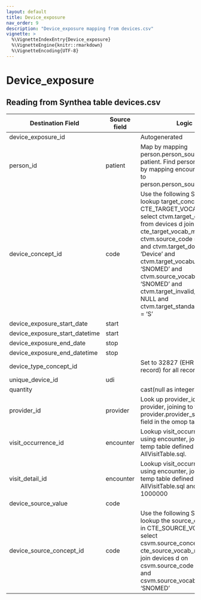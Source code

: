 ```yaml
---
layout: default
title: Device_exposure
nav_order: 9
description: "Device_exposure mapping from devices.csv"
vignette: >
  %\VignetteIndexEntry{Device_exposure}
  %\VignetteEngine{knitr::rmarkdown}
  %\VignetteEncoding{UTF-8}
---
```


# Device_exposure

## Reading from Synthea table devices.csv

| Destination Field | Source field | Logic | Comment field |
| --- | --- | --- | --- |
| device_exposure_id |  | Autogenerated |  |
| person_id | patient | Map by mapping person.person_source_value to patient.  Find person.person_id by mapping encounters.patient to person.person_source_value. |  |
| device_concept_id | code | Use the following SQL code to lookup target_concept_id in CTE_TARGET_VOCAB_MAP:    select ctvm.target_concept_id    from devices d     join cte_target_vocab_map ctvm       on ctvm.source_code              = d.code     and ctvm.target_domain_id       = 'Device'     and ctvm.target_vocabulary_id = 'SNOMED'     and ctvm.source_vocabulary_id = 'SNOMED'     and ctvm.target_invalid_reason is NULL     and ctvm.target_standard_concept = 'S' |  |
| device_exposure_start_date | start |  |  |
| device_exposure_start_datetime | start |  |  |
| device_exposure_end_date | stop |  |  |
| device_exposure_end_datetime | stop |  |  |
| device_type_concept_id |  | Set to 32827 (EHR encounter record) for all records |  |
| unique_device_id |udi  |  |  |
| quantity |  | cast(null as integer) |  |
| provider_id | provider | Look up provider_id using provider, joining to the provider.provider_source_value field in the omop table  |  |
| visit_occurrence_id | encounter | Lookup visit_occurrence_id using encounter, joining to temp table defined in AllVisitTable.sql. |  |
| visit_detail_id | encounter | Lookup visit_occurrence_id using encounter, joining to temp table defined in AllVisitTable.sql and add 1000000 |  |
| device_source_value | code |  |  |
| device_source_concept_id | code | Use the following SQL code to lookup the source_concept_id in CTE_SOURCE_VOCAB_MAP:     select csvm.source_concept_id     from cte_source_vocab_map csvm      join devices d        on csvm.source_code                 = d.code      and csvm.source_vocabulary_id  = 'SNOMED' |  |

